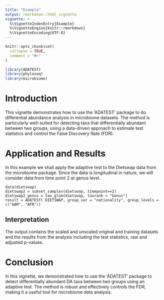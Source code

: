 ---
title: "Example"
output: rmarkdown::html_vignette
vignette: >
  %\VignetteIndexEntry{Example}
  %\VignetteEngine{knitr::rmarkdown}
  %\VignetteEncoding{UTF-8}
---

```{r, include = FALSE}
knitr::opts_chunk$set(
  collapse = TRUE,
  comment = "#>"
)
```

```{r setup}
library(ADATEST)
library(phyloseq)
library(microbiome)
```

# Introduction

This vignette demonstrates how to use the 'ADATEST' package to do differential abundance analysis in microbiome datasets. The method is particularly well-suited for detecting taxa that differentially abundant between two groups, using a data-driven approach to estimate test statistics and control the False Discovery Rate (FDR).

# Application and Results

In this example we shall apply the adaptive test to the Dietswap data from the microbiome package. Since the data is longitudinal in nature, we will consider data from time point 2 at genus level.

```{data}
data(dietswap)
dietswap2 = subset_samples(dietswap, timepoint==2)
dietswap2_genus = tax_glom(dietswap, taxrank = "Genus")
result = ADATEST( DIETSWAP, group_var = "nationality", group_levels = c("AAM", "AFR"))
```

## Interpretation
The output contains the scaled and unscaled original and training datasets and the results from the analysis including the test statistics, raw and adjusted p-values.

# Conclusion

In this vignette, we demonstrated how to use the 'ADATEST' package to detect differentially abundant DA taxa between two groups using an adaptive test. The method is robust and effectively controls the FDR, making it a useful tool for microbiome data analysis.